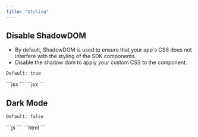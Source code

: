 ```yaml
---
title: "Styling"
---
```


## Disable ShadowDOM
- By default, ShadowDOM is used to ensure that your app's CSS does not interfere with the styling of the SDK components.
- Disable the shadow dom to apply your custom CSS to the component.

`Default: true`

<Tabs>

<Tab title="React / Next.js">
```jsx
<VeltNotificationsPanel shadowDom={false} />
```
</Tab>

<Tab title="HTML / Other Frameworks">
```jsx
<velt-notifications-panel shadow-dom="false"></velt-notifications-panel>
```

</Tab>
</Tabs>

## Dark Mode

`Default: false`

<Tabs>

<Tab title="React / Next.js">
```js
<VeltNotificationsPanel darkMode={true} />
```
</Tab>

<Tab title="HTML / Other Frameworks">
```html
<velt-notifications-panel dark-mode="true"></velt-notifications-panel>
```
</Tab>

</Tabs>